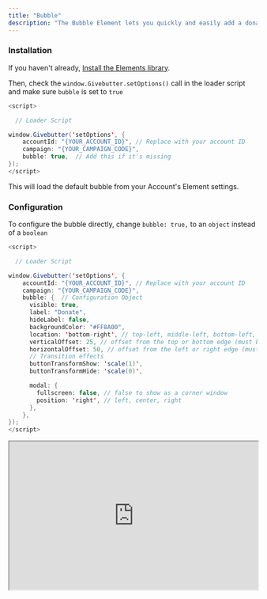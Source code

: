 ```yaml
---
title: "Bubble"
description: "The Bubble Element lets you quickly and easily add a donate button to your site without having to figure out where to put it. By default, the Bubble will float in the bottom right-hand corner of your page."
---
```


### Installation

If you haven't already, [Install the Elements library](/givebutter-elements/elements-install).

Then, check the `window.Givebutter.setOptions()` call in the loader script and make sure `bubble` is set to `true`

```java JavaScript
<script>

  // Loader Script

window.Givebutter('setOptions', {
    accountId: "{YOUR_ACCOUNT_ID}", // Replace with your account ID
    campaign: "{YOUR_CAMPAIGN_CODE}",
    bubble: true,  // Add this if it's missing
});
</script>
```

This will load the default bubble from your Account's Element settings.

### Configuration

To configure the bubble directly, change `bubble: true,` to an `object` instead of a `boolean`

```java JavaScript
<script>

  // Loader Script

window.Givebutter('setOptions', {
    accountId: "{YOUR_ACCOUNT_ID}", // Replace with your account ID
    campaign: "{YOUR_CAMPAIGN_CODE}",
    bubble: {  // Configuration Object
      visible: true,
      label: "Donate",
      hideLabel: false,
      backgroundColor: "#FF8A00",
      location: 'bottom-right', // top-left, middle-left, bottom-left, top-right, middle-right, bottom-right
      verticalOffset: 25, // offset from the top or bottom edge (must be in pixels)
      horizontalOffset: 50, // offset from the left or right edge (must be in pixels)
      // Transition effects
      buttonTransformShow: 'scale(1)',
      buttonTransformHide: 'scale(0)',

      modal: {
        fullscreen: false, // false to show as a corner window
        position: 'right', // left, center, right
      },
    },
});
</script>
```

<iframe
  height="300px"
  width="100%"
  href="https://js.givebutter.com/elements/examples/bubble-readme.io.html"
  border="none"
  src="https://js.givebutter.com/elements/examples/bubble-readme.io.html"
  style={{ border: "none", display: "flex", margin: "auto" }}
>
  &lt;a target="_self"
  href="https://js.givebutter.com/elements/examples/bubble-readme.io.html"
  title="js.givebutter.com" &gt; Givebutter Elements Example &lt;/a&gt;
</iframe>
